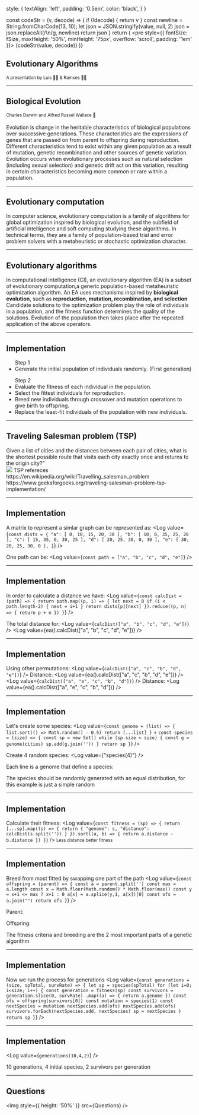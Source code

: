 


  style: {
    textAlign: 'left',
    padding: '0.5em',
    color: 'black',
  }
}

  const codeStr = (v, decode) => {
    if (!decode) {
      return v
    }
    const newline = String.fromCharCode(13, 10);
    let json = JSON.stringify(value, null, 2)
    json = json.replaceAll(/\\n/g, newline)
    return json
  }
  return (
    <pre style={{
      fontSize: fSize,
      maxHeight: '50%',
      minHeight: '75px',
      overflow: 'scroll',
      padding: '1em'
    }}>
      {codeStr(value, decode)}
    </pre>
)}

## Evolutionary Algorithms

<small>
A presentation by Luis 🧞‍♂️ & Ramses 🧜‍♂️
</small>

---

## Biological Evolution

<small>
Charles Darwin and Alfred Russel Wallace 🐒
</small>

<br />
<br />

<PP>
Evolution is change in the heritable characteristics of biological populations over successive generations.
</PP>

<Notes>
These characteristics are the expressions of genes that are passed on from parent to offspring during reproduction. Different characteristics tend to exist within any given population as a result of mutation, genetic recombination and other sources of genetic variation. Evolution occurs when evolutionary processes such as natural selection (including sexual selection) and genetic drift act on this variation, resulting in certain characteristics becoming more common or rare within a population.
</Notes>

---

## Evolutionary computation

<PP>
In computer science, evolutionary computation is a family of algorithms for global optimization inspired by biological evolution, and the subfield of artificial intelligence and soft computing studying these algorithms.
</PP>

<Notes>
In technical terms, they are a family of population-based trial and error problem solvers with a metaheuristic or stochastic optimization character.
</Notes>

---

## Evolutionary algorithms

<PP>
In computational intelligence (CI), an evolutionary algorithm (EA) is a subset of evolutionary computation,a generic population-based metaheuristic optimization algorithm. An EA uses mechanisms inspired by <strong>biological evolution</strong>, such as <strong>reproduction, mutation, recombination, and selection</strong>
</PP>

<Notes>
Candidate solutions to the optimization problem play the role of individuals in a population, and the fitness function determines the quality of the solutions. Evolution of the population then takes place after the repeated application of the above operators.
</Notes>

---

## Implementation

<PP>
  <ul>
    Step 1
    <li>Generate the initial population of individuals randomly. (First generation)</li>
  </ul>


  <ul>
    Step 2
    <Steps>
      <li>Evaluate the fitness of each individual in the population.</li>
      <li>Select the fittest individuals for reproduction.</li>
      <li>Breed new individuals through crossover and mutation operations to give birth to offspring.</li>
      <li>Replace the least-fit individuals of the population with new individuals.</li>
    </Steps>
  </ul>
</PP> 

---

## Traveling Salesman problem (TSP)

<PP>
Given a list of cities and the distances between each pair of cities, what is the shortest possible route that visits each city exactly once and returns to the origin city?"
</PP>
<br />
<img style={{ height: '30%' }} src={Tsp} />

<Notes>
  TSP refereces
  https://en.wikipedia.org/wiki/Travelling_salesman_problem
  https://www.geeksforgeeks.org/traveling-salesman-problem-tsp-implementation/
</Notes>

---

## Implementation

A matrix to represent a simlar graph can be represented as:
<Log value={`
const dists = {
    "a": [ 0, 10, 15, 20, 30 ],
    "b": [ 10, 0, 35, 25, 20 ],
    "c": [ 15, 35, 0, 30, 25 ],
    "d": [ 20, 25, 30, 0, 30 ],
    "e": [ 30, 20, 25, 30, 0 ],
}
`} />

One path can be:
<Log value={`
const path = ["a", "b", "c", "d", "e"]
`} />

---

## Implementation

In order to calculate a distance we have:
<Log value={`
const calcDist = (path) => {
  return path.map((p, i) => {
      let next = 0
      if (i < path.length-2) {
          next = i+1
      }
      return dists[p][next]
  }).reduce((p, n) => {
      return p + n
  })
}
`} />

The total distance for:
<Log value={`
calcDist(["a", "b", "c", "d", "e"])
`} />
<Log value={ea().calcDist(["a", "b", "c", "d", "e"])} />

---

## Implementation

Using other permutations:
<Log value={`
calcDist(["a", "c", "b", "d", "e"])
`} />
<PP>Distance:</PP>
<Log value={ea().calcDist(["a", "c", "b", "d", "e"])} />
<Log value={`
calcDist(["a", "e", "c", "b", "d"])
`} />
<PP>Distance:</PP>
<Log value={ea().calcDist(["a", "e", "c", "b", "d"])} />


---

## Implementation

Let's create some species:
<Log value={`
const genome = (list) => {
    list.sort(() => Math.random() - 0.5)
    return [...list]
}
` + `
const species = (size) => {
    const sp = new Set()
    while (sp.size < size) {
        const g = genome(cities)
        sp.add(g.join(''))
    }
    return sp
}
`} />


Create 4 random species:
<Log value={"species(4)"} />

Each line is a genome that define a species:
<Log value={[...sp]} decode={true} />

<Notes>
  The species should be randomly generated with an equal distribution, 
  for this example is just a simple random
</Notes>

---

## Implementation

Calculate their fitness:
<Log value={`
const fitness = (sp) => {
    return [...sp].map((s) => {
        return { "genome": s, "distance": calcDist(s.split('')) }
    }).sort((a, b) => {
        return a.distance - b.distance
    })
}
`} />
<small>Less distance better fitness</small>
<Log value={fit} decode={true} />

---

## Implementation

Breed from most fitted by swapping one part of the path
<Log value={`
const offspring = (parent) => {
    const a = parent.split('')
    const max = a.length
    const x = Math.floor(Math.random() * Math.floor(max))
    const y = x+1 <= max ? x+1 : 0
    a[x] = a.splice(y,1, a[x])[0]
    const ofs = a.join("")
    return ofs
}
`} />

Parent:
<Log value={fit[0]} decode={true} />

Offspring:
<Log value={ea().offspring(fit[0].genome)} decode={true} />


<Notes>
  The fitness criteria and breeding are the 2 most important parts 
  of a genetic algorithm
</Notes>


---

## Implementation

Now we run the process for generations
<Log value={`
const generations = (size, spTotal, survRate) => {
    let sp = species(spTotal)
    for (let i=0; i<size; i++) {
        const generation = fitness(sp)
        const survivors = generation.slice(0, survRate)
            .map((a) => {
                return a.genome
            })
        const ofs = offspring(survivors[0])
        const mutation = species(1)
        const nextSpecies = mutation
        nextSpecies.add(ofs)
        nextSpecies.add(ofs)
        survivors.forEach(nextSpecies.add, nextSpecies)
        sp = nextSpecies
    }
    return sp
}
`} />


---

## Implementation


<Log value={`
generations(10,4,2)
`} />

10 generations, 4 initial species, 2 survivors per generation
<Log value={ea().generations(10,4,2)} decode={true} fSize="0.4em" />

---

## Questions

<img style={{ height: '50%' }} src={Questions} />